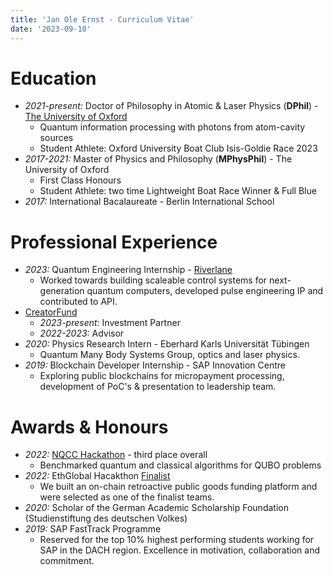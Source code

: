 ```yaml
---
title: 'Jan Ole Ernst - Curriculum Vitae'
date: '2023-09-10'
---
```


# Education
- *2021-present:* Doctor of Philosophy in Atomic & Laser Physics (**DPhil**) - [The University of Oxford](https://www.physics.ox.ac.uk/our-people/ernst)
    - Quantum information processing with photons from atom-cavity sources
    - Student Athlete: Oxford University Boat Club Isis-Goldie Race 2023
- *2017-2021:* Master of Physics and Philosophy (**MPhysPhil**) - The University of Oxford
    - First Class Honours
    - Student Athlete: two time Lightweight Boat Race Winner & Full Blue
- *2017:* International Bacalaureate - Berlin International School 

# Professional Experience
- *2023:* Quantum Engineering Internship - [Riverlane](https://www.riverlane.com)
    - Worked towards building scaleable control systems for next-generation quantum computers, developed pulse engineering IP and contributed to API.
- [CreatorFund](https://thecreatorfund.com/members/jan-ole-ernst/)  
    - *2023-present:* Investment Partner
    - *2022-2023:* Advisor
- *2020:* Physics Research Intern - Eberhard Karls Universität Tübingen
    - Quantum Many Body Systems Group, optics and laser physics.
- *2019:* Blockchain Developer Internship - SAP Innovation Centre
    - Exploring public blockchains for micropayment processing, development of PoC's & presentation to leadership team.

# Awards & Honours
- *2022:* [NQCC Hackathon](https://www.nqcc.ac.uk/uk-quantum-hackathon-july2022/) - third place overall
    - Benchmarked quantum and classical algorithms for QUBO problems 
- *2022:* EthGlobal Hacakthon [Finalist](https://ethglobal.com/showcase/retr0x-2p73o)
    - We built an on-chain retroactive public goods funding platform and were selected as one of the finalist teams.
- *2020:* Scholar of the German Academic Scholarship Foundation (Studienstiftung des deutschen Volkes)
- *2019:* SAP FastTrack Programme
    - Reserved for the top 10% highest performing students working for SAP in the DACH region. Excellence in motivation, collaboration and commitment.
